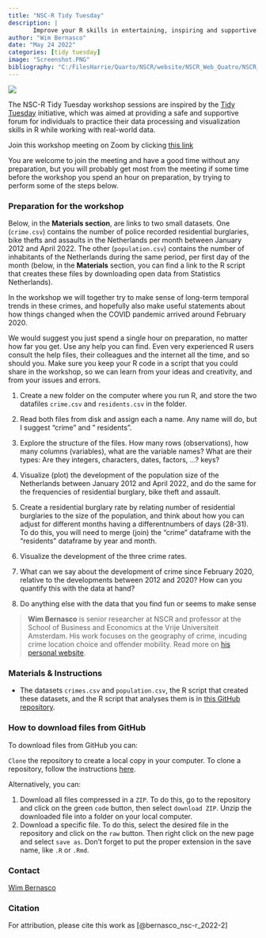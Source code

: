 ```yaml
---
title: "NSC-R Tidy Tuesday"
description: |
       Improve your R skills in entertaining, inspiring and supportive sessions moderated by your own colleagues.
author: "Wim Bernasco"
date: "May 24 2022"
categories: [tidy tuesday]
image: "Screenshot.PNG"
bibliography: "C:/FilesHarrie/Quarto/NSCR/website/NSCR_Web_Quatro/NSCR_Blog_Quarto/references/references.bib"
---
```


![](Screenshot.PNG)

The NSC-R Tidy Tuesday workshop sessions are inspired by the [Tidy Tuesday](https://www.tidytuesday.com/) initiative, which was aimed at providing a safe and supportive forum for individuals to practice their data processing and visualization skills in R while working with real-world data.

Join this workshop meeting on Zoom by clicking [this link](https://us02web.zoom.us/j/83320826408?pwd=b2FTZENkUDRodEpqTnppd1NaYlBodz09)

You are welcome to join the meeting and have a good time without any preparation, but you will probably get most from the meeting if some time before the workshop you spend an hour on preparation, by trying to perform some of the steps below.

### Preparation for the workshop

Below, in the **Materials section**, are links to two small datasets. One (`crime.csv`) contains the number of police recorded residential burglaries, bike thefts and assaults in the Netherlands per month between January 2012 and April 2022. The other (`population.csv`) contains the number of inhabitants of the Netherlands during the same period, per first day of the month (below, in the **Materials** section, you can find a link to the R script that creates these files by downloading open data from Statistics Netherlands).

In the workshop we will together try to make sense of long-term temporal trends in these crimes, and hopefully also make useful statements about how things changed when the COVID pandemic arrived around February 2020.

We would suggest you just spend a single hour on preparation, no matter how far you get. Use any help you can find. Even very experienced R users consult the help files, their colleagues and the internet all the time, and so should you. Make sure you keep your R code in a script that you could share in the workshop, so we can learn from your ideas and creativity, and from your issues and errors.

1.  Create a new folder on the computer where you run R, and store the two datafiles `crime.csv` and `residents.csv` in the folder.

2.  Read both files from disk and assign each a name. Any name will do, but I suggest "crime" and " residents".

3.  Explore the structure of the files. How many rows (observations), how many columns (variables), what are the variable names? What are their types: Are they integers, characters, dates, factors, ...? keys?

4.  Visualize (plot) the development of the population size of the Netherlands between January 2012 and April 2022, and do the same for the frequencies of residential burglary, bike theft and assault.

5.  Create a residential burglary rate by relating number of residential burglaries to the size of the population, and think about how you can adjust for different months having a differentnumbers of days (28-31). To do this, you will need to merge (join) the "crime" dataframe with the "residents" dataframe by year and month.

6.  Visualize the development of the three crime rates.

7.  What can we say about the development of crime since February 2020, relative to the developments between 2012 and 2020? How can you quantify this with the data at hand?

8.  Do anything else with the data that you find fun or seems to make sense

> **Wim Bernasco** is senior researcher at NSCR and professor at the School of Business and Economics at the Vrije Universiteit Amsterdam. His work focuses on the geography of crime, incuding crime location choice and offender mobility. Read more on [his personal website](http://www.wimbernasco.nl).

### Materials & Instructions

-   The datasets `crimes.csv` and `population.csv`, the R script that created these datasets, and the R script that analyses them is in [this GitHub repository](https://github.com/bernasco/NSC-R_tidy_tuesday_20220524.git).

### How to download files from GitHub

To download files from GitHub you can:

`Clone` the repository to create a local copy in your computer. To clone a repository, follow the instructions [here](https://docs.github.com/en/repositories/creating-and-managing-repositories/cloning-a-repository).

Alternatively, you can:

1.  Download all files compressed in a `ZIP`. To do this, go to the repository and click on the green `code` button, then select `download ZIP`. Unzip the downloaded file into a folder on your local computer.
2.  Download a specific file. To do this, select the desired file in the repository and click on the `raw` button. Then right click on the new page and select `save as`. Don't forget to put the proper extension in the save name, like `.R` or `.Rmd`.

### Contact

[Wim Bernasco](https://nscr.nl/en/medewerker/prof-dr-wim-bernasco/)

### Citation

For attribution, please cite this work as [@bernasco_nsc-r_2022-2]
